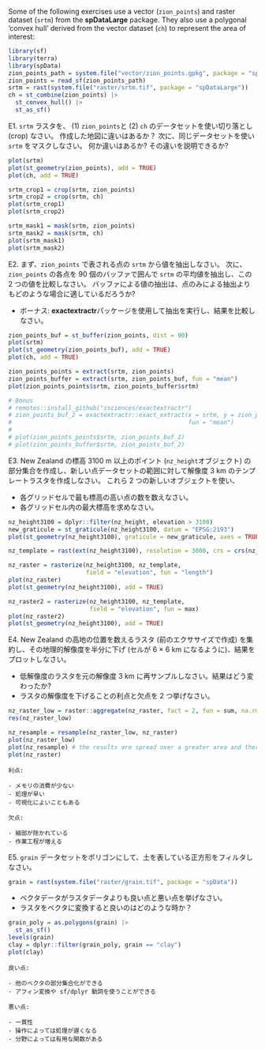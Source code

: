 Some of the following exercises use a vector (`zion_points`) and raster dataset (`srtm`) from the **spDataLarge** package.
They also use a polygonal 'convex hull' derived from the vector dataset (`ch`) to represent the area of interest:

```r
library(sf)
library(terra)
library(spData)
zion_points_path = system.file("vector/zion_points.gpkg", package = "spDataLarge")
zion_points = read_sf(zion_points_path)
srtm = rast(system.file("raster/srtm.tif", package = "spDataLarge"))
ch = st_combine(zion_points) |>
  st_convex_hull() |> 
  st_as_sf()
```

E1. `srtm` ラスタを、 (1) `zion_points`と (2) `ch` のデータセットを使い切り落とし (crop) なさい。
作成した地図に違いはあるか？
次に、同じデータセットを使い `srtm` をマスクしなさい。
何か違いはあるか?
その違いを説明できるか?

```r
plot(srtm)
plot(st_geometry(zion_points), add = TRUE)
plot(ch, add = TRUE)

srtm_crop1 = crop(srtm, zion_points)
srtm_crop2 = crop(srtm, ch)
plot(srtm_crop1)
plot(srtm_crop2)

srtm_mask1 = mask(srtm, zion_points)
srtm_mask2 = mask(srtm, ch)
plot(srtm_mask1)
plot(srtm_mask2)
```

E2. まず、`zion_points` で表される点の `srtm` から値を抽出しなさい。
次に、`zion_points` の各点を 90 個のバッファで囲んで `srtm` の平均値を抽出し、この 2 つの値を比較しなさい。
バッファによる値の抽出は、点のみによる抽出よりもどのような場合に適しているだろうか?

- ボーナス:  **exactextractr**パッケージを使用して抽出を実行し、結果を比較しなさい。

```r
zion_points_buf = st_buffer(zion_points, dist = 90)
plot(srtm)
plot(st_geometry(zion_points_buf), add = TRUE)
plot(ch, add = TRUE)

zion_points_points = extract(srtm, zion_points)
zion_points_buffer = extract(srtm, zion_points_buf, fun = "mean")
plot(zion_points_points$srtm, zion_points_buffer$srtm)

# Bonus
# remotes::install_github("isciences/exactextractr")
# zion_points_buf_2 = exactextractr::exact_extract(x = srtm, y = zion_points_buf,
#                                                  fun = "mean")
# 
# plot(zion_points_points$srtm, zion_points_buf_2)
# plot(zion_points_buffer$srtm, zion_points_buf_2)
```

E3. New Zealand の標高 3100 m 以上のポイント (`nz_height`オブジェクト) の部分集合を作成し、新しい点データセットの範囲に対して解像度 3 km のテンプレートラスタを作成しなさい。
これら 2 つの新しいオブジェクトを使い、

- 各グリッドセルで最も標高の高い点の数を数えなさい。
- 各グリッドセル内の最大標高を求めなさい。

```r
nz_height3100 = dplyr::filter(nz_height, elevation > 3100)
new_graticule = st_graticule(nz_height3100, datum = "EPSG:2193")
plot(st_geometry(nz_height3100), graticule = new_graticule, axes = TRUE)

nz_template = rast(ext(nz_height3100), resolution = 3000, crs = crs(nz_height3100))

nz_raster = rasterize(nz_height3100, nz_template, 
                      field = "elevation", fun = "length")
plot(nz_raster)
plot(st_geometry(nz_height3100), add = TRUE)

nz_raster2 = rasterize(nz_height3100, nz_template, 
                       field = "elevation", fun = max)
plot(nz_raster2)
plot(st_geometry(nz_height3100), add = TRUE)
```

E4. New Zealand の高地の位置を数えるラスタ (前のエクササイズで作成) を集約し、その地理的解像度を半分に下げ (セルが 6 × 6 km になるように)、結果をプロットしなさい。

- 低解像度のラスタを元の解像度 3 km に再サンプルしなさい。結果はどう変わったか?
- ラスタの解像度を下げることの利点と欠点を 2 つ挙げなさい。

```r
nz_raster_low = raster::aggregate(nz_raster, fact = 2, fun = sum, na.rm = TRUE)
res(nz_raster_low)

nz_resample = resample(nz_raster_low, nz_raster)
plot(nz_raster_low)
plot(nz_resample) # the results are spread over a greater area and there are border issues
plot(nz_raster)
```

```asis
利点:

- メモリの消費が少ない
- 処理が早い
- 可視化によいこともある

欠点:

- 細部が除かれている
- 作業工程が増える
```

E5. `grain` データセットをポリゴンにして、土を表している正方形をフィルタしなさい。

```r
grain = rast(system.file("raster/grain.tif", package = "spData"))
```

- ベクタデータがラスタデータよりも良い点と悪い点を挙げなさい。
- ラスタをベクタに変換すると良いのはどのような時か？

```r
grain_poly = as.polygons(grain) |> 
  st_as_sf()
levels(grain)
clay = dplyr::filter(grain_poly, grain == "clay")
plot(clay)
```

```asis
良い点: 

- 他のベクタの部分集合化ができる
- アフィン変換や sf/dplyr 動詞を使うことができる

悪い点: 

- 一貫性
- 操作によっては処理が遅くなる
- 分野によっては有用な関数がある
```

